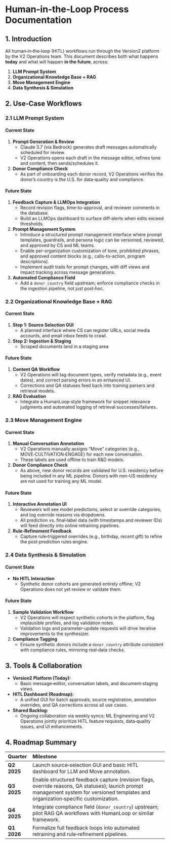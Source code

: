 # **Human‑in‑the‑Loop Process Documentation**

## **1\. Introduction**

All human‑in‑the‑loop (HITL) workflows run through the Version2 platform by the V2 Operations team. This document describes both what happens **today** and what will happen **in the future**, across:

1. **LLM Prompt System**  
2. **Organizational Knowledge Base \+ RAG**  
3. **Move Management Engine**  
4. **Data Synthesis & Simulation**

## **2\. Use‑Case Workflows**

### **2.1 LLM Prompt System**

#### **Current State**

1. **Prompt Generation & Review**  
   * Claude 3.7 (via Bedrock) generates draft messages automatically scheduled for review.  
   * V2 Operations opens each draft in the message editor, refines tone and content, then sends/schedules it.  
2. **Donor Compliance Check**  
   * As part of onboarding each donor record, V2 Operations verifies the donor’s country is the U.S. for data‑quality and compliance.

#### **Future State**

1. **Feedback Capture & LLMOps Integration**  
   * Record revision flags, time-to-approval, and reviewer comments in the database.  
   * Build an LLMOps dashboard to surface diff‑alerts when edits exceed thresholds.  
2. **Prompt Management System**  
   * Introduce a structured prompt management interface where prompt templates, guardrails, and persona logic can be versioned, reviewed, and approved by CS and ML teams.  
   * Enable per-organization customization of tone, prohibited phrases, and approved content blocks (e.g., calls-to-action, program descriptions).  
   * Implement audit trails for prompt changes, with diff views and impact tracking across message generations.  
3. **Automated Compliance Field**  
   * Add a `donor_country` field upstream; enforce compliance checks in the ingestion pipeline, not just post‑hoc.

### **2.2 Organizational Knowledge Base \+ RAG**

#### **Current State**

1. **Step 1: Source Selection GUI**   
   * A planned interface where CS can register URLs, social media accounts, and email inbox feeds to crawl.  
2. **Step 2: Ingestion & Staging**  
   * Scraped documents land in a staging area

#### **Future State**

1. **Content QA Workflow**  
   * V2 Operations will tag document types, verify metadata (e.g., event dates), and correct parsing errors in an enhanced UI.  
   * Corrections and QA statuses feed back into training parsers and retrieval models.  
2. **RAG Evaluation**  
   * Integrate a HumanLoop‑style framework for snippet relevance judgments and automated logging of retrieval successes/failures.

### **2.3 Move Management Engine**

#### **Current State**

1. **Manual Conversation Annotation**  
   * V2 Operations manually assigns “Move” categories (e.g., MOVE‑CULTIVATION‑ENGAGE) for each new conversation.  
   * These labels are used offline to train R\&D models.  
2. **Donor Compliance Check**  
   * As above, new donor records are validated for U.S. residency before being included in any ML pipeline. Donors with non-US residency are not used for training any ML model.

#### **Future State**

1. **Interactive Annotation UI**  
   * Reviewers will see model predictions, select or override categories, and log override reasons via dropdowns.  
   * All prediction vs. final‑label data (with timestamps and reviewer IDs) will feed directly into online retraining pipelines.  
2. **Rule‑Refinement Feedback**  
   * Capture rule‑triggered overrides (e.g., birthday, recent gift) to refine the post‑prediction rules engine.

### **2.4 Data Synthesis & Simulation**

#### **Current State**

* **No HITL Interaction**  
  * Synthetic donor cohorts are generated entirely offline; V2 Operations does not yet review or validate them.

#### **Future State**

1. **Sample Validation Workflow**  
   * V2 Operations will inspect synthetic cohorts in the platform, flag implausible profiles, and log validation notes.  
   * Validation logs and parameter‑update requests will drive iterative improvements to the synthesizer.  
2. **Compliance Tagging**  
   * Ensure synthetic donors include a `donor_country` attribute consistent with compliance rules, mirroring real‑data checks.

## **3\. Tools & Collaboration**

* **Version2 Platform (Today):**  
  * Basic message‑editor, conversation labels, and document‑staging views.  
* **HITL Dashboard (Roadmap):**  
  * A unified GUI for batch approvals, source registration, annotation overrides, and QA corrections across all use cases.  
* **Shared Backlog:**  
  * Ongoing collaboration via weekly syncs; ML Engineering and V2 Operations jointly prioritize HITL feature requests, data‑quality issues, and UI enhancements.

## **4\. Roadmap Summary**

| Quarter | Milestone |
| :---- | :---- |
| **Q2 2025** | Launch source‑selection GUI and basic HITL dashboard for LLM and Move annotation. |
| **Q3 2025** | Enable structured feedback capture (revision flags, override reasons, QA statuses); launch prompt management system for versioned templates and organization‑specific customization. |
| **Q4 2025** | Integrate compliance field (`donor_country`) upstream; pilot RAG QA workflows with HumanLoop or similar framework. |
| **Q1 2026** | Formalize full feedback loops into automated retraining and rule‑refinement pipelines. |


